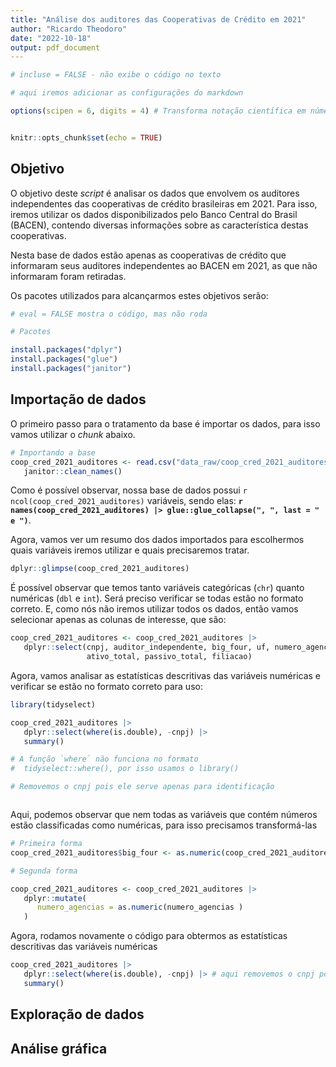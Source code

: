```yaml
---
title: "Análise dos auditores das Cooperativas de Crédito em 2021"
author: "Ricardo Theodoro"
date: "2022-10-18"
output: pdf_document
---
```


```r
# incluse = FALSE - não exibe o código no texto

# aqui iremos adicionar as configurações do markdown

options(scipen = 6, digits = 4) # Transforma notação científica em número inteiro


knitr::opts_chunk$set(echo = TRUE)
```

## Objetivo

O objetivo deste *script* é analisar os dados que envolvem os auditores independentes das cooperativas de crédito brasileiras em 2021. Para isso, iremos utilizar os dados disponibilizados pelo Banco Central do Brasil (BACEN), contendo diversas informações sobre as característica destas cooperativas.

Nesta base de dados estão apenas as cooperativas de crédito que informaram seus auditores independentes ao BACEN em 2021, as que não informaram foram retiradas.

Os pacotes utilizados para alcançarmos estes objetivos serão:

```r
# eval = FALSE mostra o código, mas não roda

# Pacotes

install.packages("dplyr")
install.packages("glue")
install.packages("janitor")


```


## Importação de dados

O primeiro passo para o tratamento da base é importar os dados, para isso vamos utilizar o *chunk* abaixo.

```r
# Importando a base
coop_cred_2021_auditores <- read.csv("data_raw/coop_cred_2021_auditores.csv") |>
   janitor::clean_names()
```

Como é possível observar, nossa base de dados possui `r ncol(coop_cred_2021_auditores)` variáveis, sendo elas: **`r names(coop_cred_2021_auditores) |> glue::glue_collapse(", ", last = " e ")`**.

Agora, vamos ver um resumo dos dados importados para escolhermos quais variáveis iremos utilizar e quais precisaremos tratar.

```r
dplyr::glimpse(coop_cred_2021_auditores)
```

É possível observar que temos tanto variáveis categóricas (`chr`) quanto numéricas (`dbl` e `int`). Será preciso verificar se todas estão no formato correto. E, como nós não iremos utilizar todos os dados, então vamos selecionar apenas as colunas de interesse, que são:

```r
coop_cred_2021_auditores <- coop_cred_2021_auditores |>
   dplyr::select(cnpj, auditor_independente, big_four, uf, numero_agencias, 
                 ativo_total, passivo_total, filiacao)
```

Agora, vamos analisar as estatísticas descritivas das variáveis numéricas e verificar se estão no formato correto para uso:

```r
library(tidyselect)

coop_cred_2021_auditores |>
   dplyr::select(where(is.double), -cnpj) |> 
   summary()

# A função `where` não funciona no formato
#  tidyselect::where(), por isso usamos o library()

# Removemos o cnpj pois ele serve apenas para identificação



```

Aqui, podemos observar que nem todas as variáveis que contém números estão classificadas como numéricas, para isso precisamos transformá-las

```r

# Primeira forma
coop_cred_2021_auditores$big_four <- as.numeric(coop_cred_2021_auditores$big_four)

# Segunda forma

coop_cred_2021_auditores <- coop_cred_2021_auditores |>
   dplyr::mutate(
      numero_agencias = as.numeric(numero_agencias )
   )

```

Agora, rodamos novamente o código para obtermos as estatísticas descritivas das variáveis numéricas

```r
coop_cred_2021_auditores |>
   dplyr::select(where(is.double), -cnpj) |> # aqui removemos o cnpj pois ele serve apenas para identificação
   summary()
```



## Exploração de dados

## Análise gráfica
